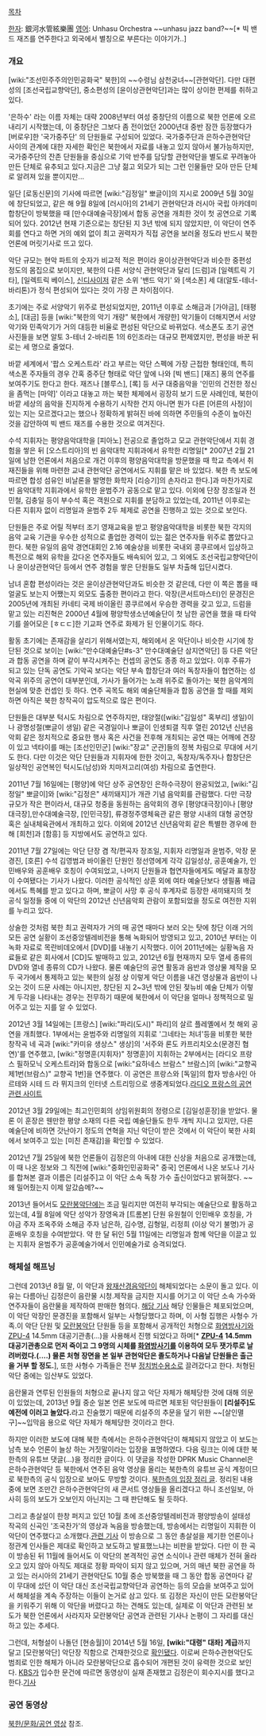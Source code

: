[[목차]]

[[한자]]: 銀河水管絃樂團
[[영어]]: Unhasu Orchestra ~~unhasu jazz band?~~[* 빅 밴드 재즈를 연주한다고 외국에서 별칭으로 부른다는 이야기가..]
=== 개요 ===
[wiki:"조선민주주의인민공화국" 북한]의 ~~수령님 삼천궁녀~~[관현악단]. 다만 대편성의 [조선국립교향악단], 중소편성의 [윤이상관현악단]과는 많이 상이한 편제를 취하고 있다.

'은하수' 라는 이름 자체는 대략 2008년부터 여성 중창단의 이름으로 북한 언론에 오르내리기 시작했는데, 이 중창단은 그보다 좀 전이었던 2000년대 중반 잠깐 등장했다가 [버로우]한 '국가중주단' 의 단원들로 구성되어 있었다. 국가중주단과 은하수관현악단 사이의 관계에 대한 자세한 확인은 북한에서 자료를 내놓고 있지 않아서 불가능하지만, 국가중주단의 잔존 단원들을 중심으로 기악 반주를 담당할 관현악단을 별도로 꾸려놓아 만든 단체로 유추되고 있다.지금은 그냥 젊고 외모가 되는 그런 인물들만 모아 만든 단체로 알려져 있을 뿐이지만...

일단 [로동신문]의 기사에 따르면 [wiki:"김정일" 뽀글이]의 지시로 2009년 5월 30일에 창단되었고, 같은 해 9월 8일에 [러시아]의 21세기 관현악단과 러시아 국립 아카데미 합창단이 방북했을 때 [만수대예술극장]에서 합동 공연을 개최한 것이 첫 공연으로 기록되어 있다. 2012년 현재 기준으로는 창단된 지 3년 밖에 되지 않았지만, 이 악단이 연주회를 연다고 하면 거의 예외 없이 최고 권력자가 직접 공연을 보러올 정도라 반드시 북한 언론에 머릿기사로 뜨고 있다.

악단 규모는 현악 파트의 숫자가 비교적 적은 편이라 윤이상관현악단과 비슷한 중편성 정도의 몸집으로 보이지만, 북한의 다른 서양식 관현악단과 달리 [드럼]과 [일렉트릭 기타], [일렉트릭 베이스], [[신디사이저]] 같은 소위 '밴드 악기' 와 [색소폰] 세 대(알토-테너-바리톤)가 정식 편성되어 있다는 것이 가장 큰 차이점이다.

초기에는 주로 서양악기 위주로 편성되었지만, 2011년 이후로 소해금과 [가야금], [태평소], [대금] 등을 [wiki:"북한의 악기 개량" 북한에서 개량한] 악기들이 더해지면서 서양악기와 민족악기가 거의 대등한 비율로 편성된 악단으로 바뀌었다. 색소폰도 초기 공연 사진들을 보면 알토 3-테너 2-바리톤 1의 6인조라는 대규모 편제였지만, 편성을 바꾼 뒤로는 세 명으로 줄었다.

바깥 세계에서 '팝스 오케스트라' 라고 부르는 악단 스펙에 가장 근접한 형태인데, 특히 색소폰 주자들의 경우 간혹 중주단 형태로 악단 앞에 나와 [빅 밴드] [재즈] 풍의 연주를 보여주기도 한다고 한다. 재즈나 [블루스], [록] 등 서구 대중음악을 '인민의 건전한 정신을 좀먹는 [마약]' 이라고 대놓고 까는 북한 체제에서 굉장히 보기 드문 사례인데, 북한이 바깥 세상의 음악을 진지하게 수용하기 시작한 건지 아니면 뭔가 다른 [어른의 사정]이 있는 지는 모르겠다고는 했으나 정확하게 밝혀진 바에 의하면 주민들의 수준이 높아진 것을 감안하여 빅 밴드 재즈를 수용한 것으로 여겨진다.

수석 지휘자는 평양음악대학을 [피아노] 전공으로 졸업하고 모교 관현악단에서 지휘 경험을 쌓은 뒤 [오스트리아]의 빈 음악대학 지휘과에서 유학한 리명일[* 2007년 2월 21일에 남한 언론에서 처음으로 개건 이후의 평양음악대학을 방문했을 때 학교 측에서 취재진들을 위해 마련한 교내 관현악단 공연에서도 지휘를 맡은 바 있었다. 북한 측 보도에 따르면 합성 섬유인 비날론을 발명한 화학자 [리승기]의 손자라고 한다.]과 마찬가지로 빈 음악대학 지휘과에서 유학한 윤범주가 공동으로 맡고 있다. 이외에 단장 장조일과 전민철, 김충일 등이 부수석 혹은 객원으로 지휘를 분담하고 있었는데, 2011년 이후로는 다른 지휘자 없이 리명일과 윤범주 2두 체제로 공연을 진행하고 있는 것으로 보인다.

단원들은 주로 어릴 적부터 조기 영재교육을 받고 평양음악대학을 비롯한 북한 각지의 음악 교육 기관을 우수한 성적으로 졸업한 경력이 있는 젊은 연주자들 위주로 뽑았다고 한다. 북한 유일의 음악 경연대회인 2.16 예술상을 비롯한 국내외 콩쿠르에서 입상하고 특전으로 해외 유학을 갔다온 연주자들도 배속되어 있고, 그 외에도 조선국립교향악단이나 윤이상관현악단 등에서 연주 경험을 쌓은 단원들도 일부 차출해 입단시켰다.

남녀 혼합 편성이라는 것은 윤이상관현악단과도 비슷한 것 같은데, 다만 이 쪽은 뽑을 때 얼굴도 보는지 어쨌는지 외모도 출중한 편이라고 한다. 악장(콘서트마스터)인 문경진은 2005년에 개최된 카네티 국제 바이올린 콩쿠르에서 우승한 경력을 갖고 있고, 드럼을 맡고 있는 리진혁은 2000년 4월에 평양학생소년예술단이 첫 남한 공연을 했을 때 타악기를 쓸어모은 [ㅎㄷㄷ]한 기교파 연주로 화제가 된 인물이기도 하다.

활동 초기에는 존재감을 살리기 위해서였는지, 해외에서 온 악단이나 비슷한 시기에 창단된 것으로 보이는 [wiki:"만수대예술단#s-3" 만수대예술단 삼지연악단] 등 다른 악단과 합동 공연을 하며 같이 부각시켜주는 컨셉의 공연도 종종 하고 있었다. 이후 주류가 되고 있는 단독 공연도 기악곡 보다는 악단 부속 합창단과 여러 독창자들이 협연하는 성악곡 위주의 공연이 대부분인데, 가사가 들어가는 노래 위주로 돌아가는 북한 음악계의 현실에 맞춘 컨셉인 듯 하다. 연주 곡목도 해외 예술단체들과 합동 공연을 할 때를 제외하면 아직은 북한 창작곡이 압도적으로 많은 편이다.

단원들은 대부분 턱시도 차림으로 연주하지만, 태양절([wiki:"김일성" 혹부리] 생일)이나 광명성절(뽀글이 생일) 같은 국경일이나 뽀글이 인생퇴갤 직후 열린 2012년 신년음악회 같은 정치적으로 중요한 행사 혹은 사건을 전후해 개최되는 공연 때는 어깨에 견장이 있고 넥타이를 매는 [조선인민군] [wiki:"장교" 군관]들의 정복 차림으로 무대에 서기도 한다. 다만 이것은 악단 단원들과 지휘자에 한한 것이고, 독창자/독주자나 합창단은 일상적인 공연복인 턱시도(남성)와 치마저고리(여성) 차림으로 출연한다.

2011년 7월 16일에는 [평양]에 악단 상주 공연장인 은하수극장이 완공되었고, [wiki:"김정일" 뽀글이]와 [wiki:"김정은" 새끼돼지]가 개관 기념 음악회를 관람했다. 다만 극장 규모가 작은 편이라서, 대규모 청중을 동원하는 음악회의 경우 [평양대극장]이나 [평양대극장],만수대예술극장, [인민극장], 류경정주영체육관 같은 평양 시내의 대형 공연장 혹은 실내체육관에서 개최하고 있다. 이외에 2012년 신년음악회 같은 특별한 경우에 한해 [희천]과 [함흥] 등 지방에서도 공연하고 있다.

2011년 7월 27일에는 악단 단장 겸 작/편곡자 장조일, 지휘자 리명일과 윤범주, 악장 문경진, [호른] 수석 김영범과 바이올린 단원인 정선영에게 각각 김일성상, 공훈예술가, 인민배우와 공훈배우 호칭이 수여되었고, 나머지 단원들과 협연자들에게도 메달과 표창장이 수여됐다는 기사가 나왔다. 이러한 공식적인 상훈 외에 여타 예술단보다 생필품 배급에서도 특혜를 받고 있다고 하며, 뽀글이 사망 후 공식 후계자로 등장한 새끼돼지의 첫 공식 일정들 중에 이 악단의 2012년 신년음악회 관람이 포함되었을 정도로 여전한 지위를 누리고 있다.

상술한 것처럼 북한 최고 권력자가 거의 매 공연 때마다 보러 오는 탓에 창단 이래 거의 모든 공연 실황이 조선중앙텔레비전을 통해 녹화되어 방영되고 있고, 2010년 부터는 이 녹화 자료로 목란비데오에서 [DVD]를 내놓기 시작했다. 이어 2011년에는 실황녹음 자료들로 같은 회사에서 [CD]도 발매하고 있고, 2012년 6월 현재까지 모두 열세 종류의 DVD와 열네 종류의 CD가 나왔다. 물론 예술단의 공연 활동과 음반과 영상물 제작을 모두 국가에서 통제하고 있는 북한의 실정 상 이렇게 악단 이름을 내건 영상물과 음반이 나오는 것이 드문 사례는 아니지만, 창단된 지 2~3년 밖에 안된 젖뉴비 예술 단체가 이렇게 두각을 나타내는 경우는 전무하기 때문에 북한에서 이 악단을 얼마나 정책적으로 밀어주고 있는 지를 알 수 있었다.

2012년 3월 14일에는 [프랑스] [wiki:"파리(도시)" 파리]의 살르 플레옐에서 첫 해외 공연을 개최했다. 1부에서는 윤범주와 리명일의 지휘로 '그네타는 처녀'등을 비롯한 북한 창작곡 네 곡과 [wiki:"카미유 생상스" 생상]의 '서주와 론도 카프리치오소(문경진 협연)'를 연주했고, [wiki:"정명훈(지휘자)" 정명훈]이 지휘하는 2부에서는 [라디오 프랑스 필하모닉 오케스트라]와 합동으로 [wiki:"요하네스 브람스" 브람스]의 [wiki:"교향곡 제1번(브람스)" 교향곡 1번]을 연주했다. 이 공연은 프랑스와 [독일]의 합자 방송사인 아르테와 시테 드 라 뮈지크의 인터넷 스트리밍으로 생중계되었다.[http://sites.radiofrance.fr/chaines/formations/philharmonique/saison/?ID=335070135 라디오 프랑스의 공연 관련 사이트]

2012년 3월 29일에는 최고인민회의 상임위원회의 정령으로 [김일성훈장]을 받았다. 물론 이 훈장은 웬만한 평양 소재의 다른 국립 예술단들도 한두 개씩 지니고 있지만, 다른 예술단에 비하면 갓난아기 정도의 연혁을 지닌 악단이 받은 것에서 이 악단이 북한 사회에서 보여주고 있는 [미친 존재감]을 확인할 수 있었다.

2012년 7월 25일에 북한 언론들이 김정은의 아내에 대한 신상을 처음으로 공개했는데, 이 때 나온 정보와 그 직전에 [wiki:"중화인민공화국" 중국] 언론에서 나온 보도나 기사를 합쳐본 결과 이름은 [리설주]고 이 악단 소속 독창 가수 출신이었다고 밝혀졌다. ~~왜 밀어줬는지 이제 알갔슴메?~~

2013년 들어서도 [[모란봉악단]]에는 조금 밀리지만 여전히 부각되는 예술단으로 활동하고 있는데, 4월 8일에 악단 성악가 장영옥과 [트롬본] 단원 유원철이 인민배우 호칭을, 가야금 주자 조옥주와 소해금 주자 남은하, 김수명, 김형일, 리정희 (이상 악기 불명)가 공훈배우 호칭을 수여받았다. 약 한 달 뒤인 5월 11일에는 리명일과 함께 악단을 이끌고 있는 지휘자 윤범주가 공훈예술가에서 인민예술가로 승격되었다.

=== 해체설 해프닝 ===
그런데 2013년 8월 말, 이 악단과 [[왕재산경음악단]]이 해체되었다는 소문이 돌고 있다. 이유는 다름아닌 김정은이 음란물 시청.제작을 금지한 지시를 어기고 이 악단 소속 가수와 연주자들이 음란물을 제작하여 판매한 혐의다. [http://news.kbs.co.kr/news/NewsView.do?SEARCH_NEWS_CODE=2715336&ref=D 해당 기사] 해당 인물들은 체포되었으며, 이 악단 악장인 문경진을 포함해서 일부는 사형당했다고 하며, 이 사형 집행은 사형수 가족.이 악단 단원 및 [[모란봉악단]] 단원들 등을 포함해서 공개적인 처형으로 [[화염방사기]]와 [[ZPU-4]] 14.5mm 대공기관총(...)을 사용해서 진행 되었다고 하며[* ''' [[ZPU-4]]  14.5mm 대공기관총으로 먼저 죽이고 그 9명의 시체를 [[화염방사기]]를 이용하여 모두 잿가루로 날려버렸다.(....) 물론 처형 장면을 본 일부 관현악단은 졸도하거나 다음날 단원들은 출근을 거부 할 정도.'''], 또한 사형수 가족들은 전부 [[정치범수용소]]로 끌려갔다고 한다. 처형된 악단 중에는 임산부도 있었다.

음란물과 연루된 인원들의 처형으로 끝나지 않고 악단 자체가 해체당한 것에 대해 의문이 있었는데, 2013년 9월 중순 일본 언론 보도에 따르면 체포된 악단원들이 '''[리설주]도 예전에 이러고 놀았다.'''라고 진술했기 때문에 리설주의 추문을 덮기 위한 ~~[살인멸구]~~입막음 용으로 악단 자체가 해체당한 것이라고 한다.

하지만 이러한 보도에 대해 북한 측에서는 은하수관현악단이 해체되지 않았고 이 보도는 남측 보수 언론이 늘상 하는 거짓말이라는 입장을 표명하였다. 다음 링크는 이에 대한 북한측의 유튜브 댓글(...)을 정리한 글이다. 이 댓글을 작성한 DPRK Music Channel은 은하수관현악단 등 북한에서 연주된 음악 영상을 올리는 북한측의 유튜브 공식 계정이므로 북한측의 공식 입장으로 보아도 무방할 것이다. [http://www.dramafever.com/news/bizarre-north-korea-uses-youtube-comments-to-deny-mass-execution-of-12-pop-stars/ 북한측의 입장 정리 글]. 정리된 내용 중에 보면 조만간 은하수관현악단의 새 콘서트 영상들을 올리겠다고 하니 조선일보, 아사히 등의 보도가 오보인지 아닌지는 그 때 판단해도 될 듯하다.

그리고 총살설이 한창 퍼지고 있던 10월 초에 조선중앙텔레비전과 평양방송이 설태성 작곡의 신곡인 '조국찬가'의 영상과 녹음을 방송했는데, 방송에서는 리명일이 지휘한 이 악단이 연주했다고 소개했다.[http://www.ytn.co.kr/_ln/0101_201310091726123446 관련 기사] 이 방송으로 그 동안 총살설을 제기한 언론이나 정관계 인사들은 제대로 확인하고 보도하고 발표했느냐는 비판을 받았다. 다만 이 한 곡이 방송된 뒤 11월에 들어서도 이 악단의 본격적인 공연 소식이나 관련 매체가 전혀 올라오고 있지 않아 아직도 제대로 정황 파악이 되지 않고 있으며, 거의 매년 북한 공연을 하고 있는 러시아의 21세기 관현악단도 10월 중순 방북했을 때 그 동안 합동 공연마다 같이 무대에 섰던 이 악단 대신 조선국립교향악단과 공연하는 등의 모습을 보여주고 있어서 해체설을 계속 주장하는 이들이 논거로 삼고 있다. 또 김정은 자신이 만든 모란봉악단을 키워주기 위해 이 악단을 버렸다고 하는 견해도 있는데, 실제로 이 악단과 관련된 보도가 북한 언론에서 사라지자 모란봉악단 공연과 관련된 기사나 논평이 그 자리를 대신하고 있는 추세다.

그런데, 처형설이 나돌던 [현송월]이 2014년 5월 16일, '''[wiki:"대령" 대좌] 계급'''까지 달고 [모란봉악단] 악단장 직함으로 건재한것으로 [http://m.news.naver.com/read.nhn?mode=LSD&mid=sec&sid1=100&oid=001&aid=0006911395 확인됐다]. 이로써 은하수관현악단도 범죄로 인한 해체가 아니라 모란봉악단으로 흡수되어 개편된 것이 유력한 것으로 보인다.
[[KBS]]가 입수한 문건에 따르면 동영상이 실재 존재했고 김정은이 회수지시를 했다고 한다.[http://m.news.naver.com/read.nhn?mode=LSD&mid=sec&sid1=100&oid=056&aid=0010101770 기사]
=== 공연 동영상 ===
[[북한/문화/공연 영상]] 참조.
